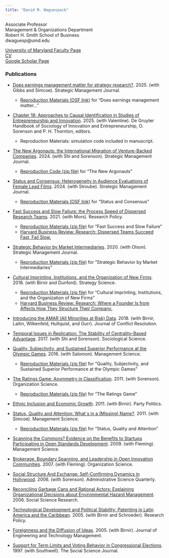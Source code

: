 ```yaml
---
title: "David M. Waguespack"
---
```


Associate Professor\
Management & Organizations Department\
Robert H. Smith School of Business\
dwaguesp\@umd.edu

[University of Maryland Faculty Page](https://www.rhsmith.umd.edu/directory/david-m-waguespack)\
[CV](files/WaguespackCV.pdf)\
[Google Scholar Page](https://scholar.google.com/citations?user=6bWxEhcAAAAJ&hl=en)

### Publications

-   [Does earnings management matter for strategy research?](https://sms.onlinelibrary.wiley.com/doi/10.1002/smj.3742). 2025. (with Gibbs and Simcoe). Strategic Management Journal.

    -   [Reproduction Materials (OSF link)](https://osf.io/6pg43/) for "Does earnings management matter..."

-   [Chapter 18: Approaches to Causal Identification in Studies of Entrepreneurship and Innovation](https://www.degruyterbrill.com/document/doi/10.1515/9783111085722-018/html). 2025. (with Valentine). De Gruyter Handbook of Sociology of Innovation and Entrepreneurship, O. Sorenson and P. H. Thornton, editors.

    -   Reproduction Materials: simulation code included in manuscript.
    
-   [The New Argonauts: the International Migration of Venture-Backed Companies](https://onlinelibrary.wiley.com/doi/10.1002/smj.3591). 2024. (with Shi and Sorenson). Strategic Management Journal.

    -   [Reproduction Code (zip file)](files/smj.3591.code.zip) for "The New Argonauts"

-   [Status and Consensus: Heterogeneity in Audience Evaluations of Female Lead Films](https://onlinelibrary.wiley.com/doi/10.1002/smj.3575). 2024. (with Stroube). Strategic Management Journal.

    -   [Reproduction Materials (OSF link)](https://osf.io/tfj2k/) for "Status and Consensus"

-   [Fast Success and Slow Failure: the Process Speed of Dispersed Research Teams](https://www.sciencedirect.com/science/article/abs/pii/S0048733321000263). 2021. (with Mors). Research Policy.

    -   [Reproduction Materials (zip file)](files/IETF_collaboration.zip) for "Fast Success and Slow Failure"
    -   [Harvard Business Review: Research: Dispersed Teams Succeed Fast, Fail Slow.](https://hbr.org/2021/05/research-dispersed-teams-succeed-fast-fail-slow)

-   [Strategic Behavior by Market Intermediaries](https://onlinelibrary.wiley.com/doi/abs/10.1002/smj.3220). 2020. (with Olson). Strategic Management Journal.

    -   [Reproduction Materials (zip file)](files/market_intermediaries.zip) for "Strategic Behavior by Market Intermediaries"

-   [Cultural Imprinting, Institutions, and the Organization of New Firms](https://pubsonline.informs.org/doi/10.1287/stsc.2018.0056). 2018. (with Birnir and Dunford). Strategy Science.

    -   [Reproduction Materials (zip file)](files/corp_5300.zip) for "Cultural Imprinting, Institutions, and the Organization of New Firms"
    -   [Harvard Business Review: Research: Where a Founder Is from Affects How They Structure Their Company.](https://hbr.org/2019/09/research-where-a-founder-is-from-affects-how-they-structure-their-company)

-   [Introducing the AMAR (All Minorities at Risk) Data](https://journals.sagepub.com/doi/full/10.1177/0022002717719974). 2018. (with Birnir, Laitin, Wilkenfeld, Hultquist, and Gurr). Journal of Conflict Resolution.

-   [Temporal Issues in Replication: The Stability of Centrality-Based Advantage](https://sociologicalscience.com/articles-v4-5-107/). 2017. (with Shi and Sorenson). Sociological Science.

-   [Quality, Subjectivity, and Sustained Superior Performance at the Olympic Games](https://pubsonline.informs.org/doi/abs/10.1287/mnsc.2014.2144). 2016. (with Salomon). Management Science.

    -   [Reproduction Materials (zip file)](files/MS-13-01138.replication.files.zip) for "Quality, Subjectivity, and Sustained Superior Performance at the Olympic Games"

-   [The Ratings Game: Asymmetry in Classification](https://pubsonline.informs.org/doi/abs/10.1287/orsc.1100.0533?journalCode=orsc). 2011. (with Sorenson). Organization Science.

    -   [Reproduction Materials (zip file)](files/ratings.zip) for "The Ratings Game"

-   [Ethnic Inclusion and Economic Growth](https://journals.sagepub.com/doi/abs/10.1177/1354068810391149?journalCode=ppqa). 2011. (with Birnir). Party Politics.

-   [Status, Quality and Attention: What\`s in a (Missing) Name?](https://pubsonline.informs.org/doi/10.1287/mnsc.1100.1270). 2011. (with Simcoe). Management Science.

    -   [Reproduction Materials (zip file)](files/etal-replication.zip) for "Status, Quality and Attention"

-   [Scanning the Commons? Evidence on the Benefits to Startups Participating in Open Standards Development](https://pubsonline.informs.org/doi/10.1287/mnsc.1080.0944). 2009. (with Fleming). Management Science.

-   [Brokerage, Boundary Spanning, and Leadership in Open Innovation Communities](https://pubsonline.informs.org/doi/10.1287/orsc.1060.0242). 2007. (with Fleming). Organization Science.

-   [Social Structure And Exchange: Self-Confirming Dynamics in Hollywood](https://journals.sagepub.com/doi/10.2189/asqu.51.4.560). 2006. (with Sorenson). Administrative Science Quarterly.

-   [Reconciling Garbage Cans and Rational Actors: Explaining Organizational Decisions about Environmental Hazard Management](https://www.sciencedirect.com/science/article/abs/pii/S0049089X04000511). 2006. Social Science Research.

-   [Technological Development and Political Stability: Patenting in Latin America and the Caribbean](https://www.sciencedirect.com/science/article/abs/pii/S0048733305001733). 2005. (with Birnir and Schroeder). Research Policy.

-   [Foreignness and the Diffusion of Ideas](https://www.sciencedirect.com/science/article/abs/pii/S0923474804000712). 2005. (with Birnir). Journal of Engineering and Technology Management.

-   [Support for Term Limits and Voting Behavior in Congressional Elections](https://www.sciencedirect.com/science/article/abs/pii/S0362331997900215). 1997. (with Southwell). The Social Science Journal.
